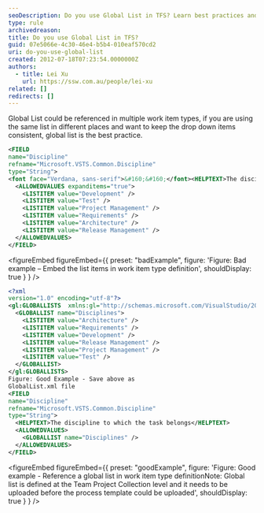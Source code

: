 ```yaml
---
seoDescription: Do you use Global List in TFS? Learn best practices and examples of referencing global lists in work item type definitions.
type: rule
archivedreason:
title: Do you use Global List in TFS?
guid: 07e5066e-4c30-46e4-b5b4-010eaf570cd2
uri: do-you-use-global-list
created: 2012-07-18T07:23:54.0000000Z
authors:
  - title: Lei Xu
    url: https://ssw.com.au/people/lei-xu
related: []
redirects: []
---
```


Global List could be referenced in multiple work item types, if you are using the same list in different places and want to keep the drop down items consistent, global list is the best practice.
```xml
<FIELD
name="Discipline"
refname="Microsoft.VSTS.Common.Discipline"
type="String">
<font face="Verdana, sans-serif">&#160;&#160;</font><HELPTEXT>The discipline to which the task belongs</HELPTEXT>
  <ALLOWEDVALUES expanditems="true">
    <LISTITEM value="Development" />
    <LISTITEM value="Test" />
    <LISTITEM value="Project Management" />
    <LISTITEM value="Requirements" />
    <LISTITEM value="Architecture" />
    <LISTITEM value="Release Management" />
  </ALLOWEDVALUES>
</FIELD>
```

<figureEmbed figureEmbed={{
  preset: "badExample",
  figure: 'Figure: Bad example – Embed the list items in work item type definition',
  shouldDisplay: true
} } />


```xml
<?xml
version="1.0" encoding="utf-8"?>
<gl:GLOBALLISTS  xmlns:gl="http://schemas.microsoft.com/VisualStudio/2005/workitemtracking/globallists">
  <GLOBALLIST name="Disciplines">
    <LISTITEM value="Architecture" />
    <LISTITEM value="Requirements" />
    <LISTITEM value="Development" />
    <LISTITEM value="Release Management" />
    <LISTITEM value="Project Management" />
    <LISTITEM value="Test" />
  </GLOBALLIST>
</gl:GLOBALLISTS>
Figure: Good Example - Save above as
GlobalList.xml file
<FIELD
name="Discipline"
refname="Microsoft.VSTS.Common.Discipline"
type="String">
  <HELPTEXT>The discipline to which the task belongs</HELPTEXT>
  <ALLOWEDVALUES>
    <GLOBALLIST name="Disciplines" />
  </ALLOWEDVALUES>
</FIELD>
```

<figureEmbed figureEmbed={{
  preset: "goodExample",
  figure: 'Figure: Good example - Reference a global list in work item type definitionNote: Global list is defined at the Team Project Collection level and it needs to be uploaded before the process template could be uploaded',
  shouldDisplay: true
} } />
